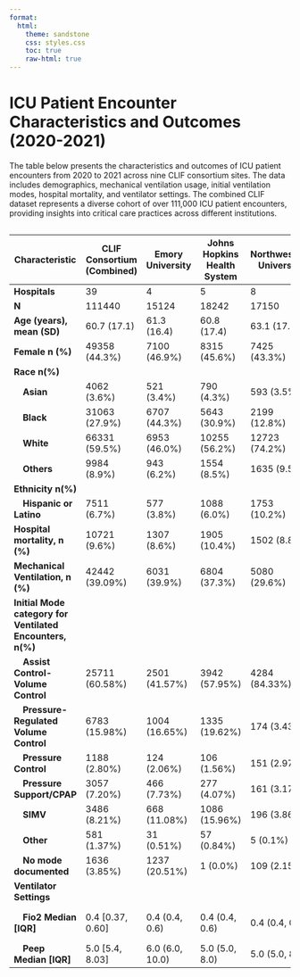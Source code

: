 ```yaml
---
format: 
  html:
    theme: sandstone
    css: styles.css
    toc: true
    raw-html: true
---
```


# ICU Patient Encounter Characteristics and Outcomes (2020-2021)

The table below presents the characteristics and outcomes of ICU patient encounters from 2020 to 2021 across nine CLIF consortium sites. The data includes demographics, mechanical ventilation usage, initial ventilation modes, hospital mortality, and ventilator settings. The combined CLIF dataset represents a diverse cohort of over 111,000 ICU patient encounters, providing insights into critical care practices across different institutions.

<div style="overflow-x:auto;">

| **Characteristic**                                          | **CLIF Consortium (Combined)** | **Emory University**  | **Johns Hopkins Health System** | **Northwestern University** | **Oregon Health & Science University** | **Rush University** | **University of Chicago** | **University of Michigan** | **University of Minnesota** | **University of Pennsylvania** |
|-------------------------------------------------------------|-------------------------------------|---------------------------|-------------------------------------|--------------------------------|-------------------------------------------|--------------------------|--------------------------------|----------------------------------|------------------------------------|------------------------------------|
| **Hospitals**                                               | 39                                  | 4                         | 5                                   | 8                              | 2                                         | 1                        | 1                              | 1                                | 11                                 | 6                                  |
| **N**                                                       | 111440                              | 15124                     | 18242                               | 17150                          | 8559                                      | 9853                     | 8053                           | 7301                             | 13130                               | 14028                               |
| **Age (years), mean (SD)**                                  | 60.7 (17.1)                         | 61.3 (16.4)               | 60.8 (17.4)                         | 63.1 (17.1)                    | 60.3 (17.4)                               | 59.6 (16.9)             | 56.4 (18.5)                     | 58.9 (16.2)                      | 61.7 (17.3)                         | 60.3 (16.9)                         |
| **Female n (%)**                                            | 49358 (44.3%)                       | 7100 (46.9%)             | 8315 (45.6%)                        | 7425 (43.3%)                   | 3517 (41.1%)                             | 4660 (47.3%)            | 3411 (42.4%)                    | 3011 (41.2%)                     | 5726 (43.6%)                        | 6193 (44.1%)                        |
| **Race n(%)**                                               |                                     |                           |                                     |                                |                                           |                          |                                  |                                  |                                    |                                    |
| &emsp;**Asian**                                             | 4062 (3.6%)                         | 521 (3.4%)               | 790 (4.3%)                          | 593 (3.5%)                     | 258 (3.0%)                                 | 327 (3.3%)             | 148 (1.8%)                      | 143 (2.0%)                       | 847 (6.5%)                          | 435 (3.1%)                          |
| &emsp;**Black**                                             | 31063 (27.9%)                       | 6707 (44.3%)             | 5643 (30.9%)                        | 2199 (12.8%)                   | 214 (2.5%)                                 | 3995 (40.5%)            | 5290 (65.7%)                    | 879 (12.0%)                      | 896 (6.8%)                          | 5240 (37.4%)                        |
| &emsp;**White**                                             | 66331 (59.5%)                       | 6953 (46.0%)             | 10255 (56.2%)                       | 12723 (74.2%)                  | 6960 (81.3%)                              | 3697 (37.5%)            | 2015 (25.0%)                    | 5780 (79.2%)                     | 10790 (82.2%)                       | 7158 (51.0%)                        |
| &emsp;**Others**                                            | 9984 (8.9%)                         | 943 (6.2%)               | 1554 (8.5%)                         | 1635 (9.5%)                     | 1127 (13.2%)                               | 1834 (18.6%)           | 600 (7.5%)                      | 499 (6.8%)                       | 597 (4.5%)                          | 1195 (8.5%)                         |
| **Ethnicity n(%)**                                          |                                     |                           |                                     |                                |                                           |                          |                                  |                                  |                                    |                                    |
| &emsp;**Hispanic or Latino**                                | 7511 (6.7%)                         | 577 (3.8%)               | 1088 (6.0%)                         | 1753 (10.2%)                   | 657 (7.7%)                                 | 1968 (20.0%)           | 514 (6.4%)                      | 210 (2.9%)                       | 249 (1.9%)                          | 495 (3.5%)                          |
| **Hospital mortality, n (%)**                               | 10721 (9.6%)                        | 1307 (8.6%)              | 1905 (10.4%)                        | 1502 (8.8%)                    | 677 (7.9%)                                 | 729 (7.4%)             | 1004 (12.5%)                    | 847 (11.6%)                      | 1032 (7.9%)                         | 1718 (12.2%)                        |
| **Mechanical Ventilation, n (%)**                           | 42442 (39.09%)                      | 6031 (39.9%)             | 6804 (37.3%)                        | 5080 (29.6%)                   | 3231 (37.7%)                               | 2859 (29.0%)           | 3462 (43.0%)                    | 4007 (54.9%)                     | 4801 (36.6%)                        | 6167 (44.0%)                        |
| **Initial Mode category for Ventilated Encounters, n(%)**   |                                     |                           |                                     |                                |                                           |                          |                                  |                                  |                                    |                                    |
| &emsp;**Assist Control-Volume Control**                     | 25711 (60.58%)                      | 2501 (41.57%)            | 3942 (57.95%)                       | 4284 (84.33%)                  | 2623 (81.18%)                              | 337 (11.79%)           | 2810 (81.17%)                   | 1097 (27.38%)                    | 4453 (92.77%)                       | 3664 (59.41%)                       |
| &emsp;**Pressure-Regulated Volume Control**                 | 6783 (15.98%)                       | 1004 (16.65%)            | 1335 (19.62%)                       | 174 (3.43%)                    | 60 (1.86%)                                  | 1740 (60.86%)          | 0 (0%)                          | 2416 (60.29%)                    | 52 (1.08%)                          | 2 (0.03%)                           |
| &emsp;**Pressure Control**                                  | 1188 (2.80%)                        | 124 (2.06%)              | 106 (1.56%)                         | 151 (2.97%)                    | 89 (2.75%)                                 | 280 (9.79%)            | 80 (2.31%)                      | 225 (5.62%)                      | 73 (1.52%)                          | 60 (0.97%)                          |
| &emsp;**Pressure Support/CPAP**                             | 3057 (7.20%)                        | 466 (7.73%)              | 277 (4.07%)                         | 161 (3.17%)                    | 260 (8.05%)                                | 402 (14.06%)           | 419 (12.1%)                     | 37 (0.92%)                       | 91 (1.9%)                           | 944 (15.31%)                        |
| &emsp;**SIMV**                                              | 3486 (8.21%)                        | 668 (11.08%)             | 1086 (15.96%)                       | 196 (3.86%)                    | 0 (0%)                                    | 25 (0.87%)             | 52 (1.5%)                       | 0 (0%)                           | 61 (1.27%)                          | 1398 (22.67%)                       |
| &emsp;**Other**                                             | 581 (1.37%)                         | 31 (0.51%)               | 57 (0.84%)                          | 5 (0.1%)                       | 185 (5.73%)                                | 8 (0.28%)              | 31 (0.9%)                       | 212 (5.29%)                      | 23 (0.48%)                          | 29 (0.47%)                          |
| &emsp;**No mode documented**                                | 1636 (3.85%)                        | 1237 (20.51%)            | 1 (0.0%)                             | 109 (2.15%)                    | 14 (0.43%)                                 | 67 (2.34%)             | 70 (2.02%)                      | 20 (0.5%)                        | 48 (0.98%)                          | 70 (1.14%)                          |
| **Ventilator Settings**                                     |                                     |                           |                                     |                                |                                           |                          |                                  |                                  |                                    |                                    |
| &emsp;**Fio2 Median [IQR]**                                 | 0.4 [0.37, 0.60]                    | 0.4 (0.4, 0.6)           | 0.4 (0.4, 0.6)                       | 0.4 (0.4, 0.6)                 | 0.35 (0.28, 0.5)                            | 0.4 (0.35, 0.7)        | 0.4 (0.4, 0.6)                   | 0.4 (0.4, 0.6)                    | 0.4 (0.35, 0.6)                     | 0.4 (0.4, 0.6)                      |
| &emsp;**Peep Median [IQR]**                                 | 5.0 [5.4, 8.03]                     | 6.0 (6.0, 10.0)          | 5.0 (5.0, 8.0)                       | 5.0 (5.0, 8.0)                 | 5.0 (5.0, 7.0)                              | 8.0 (8.0, 8.0)         | 5.0 (5.0, 8.0)                   | 5.1 (5.0, 10.0)                   | 5.0 (5.0, 8.0)                      | 5.0 (5.0, 8.0)                      |

</div>

